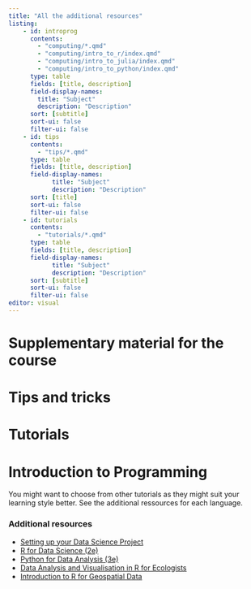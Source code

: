 ```yaml
---
title: "All the additional resources"
listing: 
    - id: introprog
      contents:
        - "computing/*.qmd"
        - "computing/intro_to_r/index.qmd"
        - "computing/intro_to_julia/index.qmd"
        - "computing/intro_to_python/index.qmd"
      type: table
      fields: [title, description]
      field-display-names:
        title: "Subject"
        description: "Description"
      sort: [subtitle]
      sort-ui: false
      filter-ui: false
    - id: tips
      contents:
        - "tips/*.qmd"
      type: table
      fields: [title, description]
      field-display-names:
            title: "Subject"
            description: "Description"
      sort: [title]
      sort-ui: false
      filter-ui: false
    - id: tutorials
      contents:
        - "tutorials/*.qmd"
      type: table
      fields: [title, description]
      field-display-names:
            title: "Subject"
            description: "Description"
      sort: [subtitle]
      sort-ui: false
      filter-ui: false
editor: visual
---
```



# Supplementary material for the course

::: {#supp}
:::

# Tips and tricks

::: {#tips}
:::

# Tutorials

::: {#tutorials}
:::


# Introduction to Programming

::: {.callout-note}
You might want to choose from other tutorials as they might suit your learning style better. See the additional ressources for each language.
:::

::: {#introprog}
:::



### Additional resources 

 - [Setting up your Data Science Project](https://vdsbook.com/03-code_reproducibility)
 - [R for Data Science (2e)](https://r4ds.hadley.nz/)
 - [Python for Data Analysis (3e)](https://wesmckinney.com/book/)
 - [Data Analysis and Visualisation in R for Ecologists](https://datacarpentry.org/R-ecology-lesson/instructor/aio.html)
 - [Introduction to R for Geospatial Data](https://datacarpentry.org/r-intro-geospatial/index.html)

